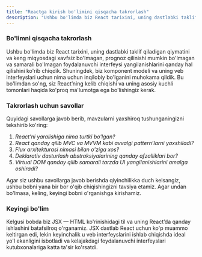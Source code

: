 ```yaml
---
title: "Reactga kirish bo'limini qisqacha takrorlash"
description: "Ushbu bo'limda biz React tarixini, uning dastlabki taklif qiladigan qiymatini va keng miqyosdagi xavfsiz bo'lmagan, prognoz qilinishi mumkin bo'lmagan va samarali bo'lmagan foydalanuvchi interfeysi yangilanishlarini qanday hal qilishini ko'rib chiqdik. Shuningdek, biz komponent modeli va uning veb interfeyslari uchun nima uchun inqilobiy bo'lganini muhokama qildik. Bu bo'limdan so'ng, siz React’ning kelib chiqishi va uning asosiy kuchli tomonlari haqida ko'proq ma'lumotga ega bo'lishingiz kerak."
---
```


### Bo'limni qisqacha takrorlash

Ushbu bo'limda biz React tarixini, uning dastlabki taklif qiladigan qiymatini va keng miqyosdagi xavfsiz bo'lmagan, prognoz qilinishi mumkin bo'lmagan va samarali bo'lmagan foydalanuvchi interfeysi yangilanishlarini qanday hal qilishini ko'rib chiqdik. Shuningdek, biz komponent modeli va uning veb interfeyslari uchun nima uchun inqilobiy bo'lganini muhokama qildik. Bu bo'limdan so'ng, siz React’ning kelib chiqishi va uning asosiy kuchli tomonlari haqida ko'proq ma'lumotga ega bo'lishingiz kerak.

### Takrorlash uchun savollar

Quyidagi savollarga javob berib, mavzularni yaxshiroq tushunganingizni tekshirib ko'ring:

1. _React’ni yaralishiga nima turtki bo'lgan?_
2. _React qanday qilib MVC va MVVM kabi avvalgi pattern’larni yaxshiladi?_
3. _Flux arxitekturasi nimasi bilan o'ziga xos?_
4. _Deklarativ dasturlash abstraksiyalarining qanday afzalliklari bor?_
5. _Virtual DOM qanday qilib samarali tarzda UI yangilanishlarini amalga oshiradi?_

Agar siz ushbu savollarga javob berishda qiyinchilikka duch kelsangiz, ushbu bobni yana bir bor o'qib chiqishingizni tavsiya etamiz. Agar undan bo'lmasa, keling, keyingi bobni o'rganishga kirishamiz.

### Keyingi bo'lim

Kelgusi bobda biz JSX — HTML ko'rinishidagi til va uning React’da qanday ishlashini batafsilroq o'rganamiz. JSX dastlab React uchun ko'p muammo keltirgan edi, lekin keyinchalik u veb interfeyslarini ishlab chiqishda ideal yo'l ekanligini isbotladi va kelajakdagi foydalanuvchi interfeyslari kutubxonalariga katta ta'sir ko'rsatdi.
